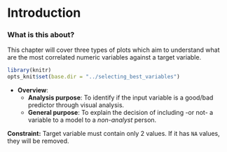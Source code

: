 Introduction
===

### What is this about?

This chapter will cover three types of plots which aim to understand what are the most correlated numeric variables against a target variable.


```r
library(knitr)
opts_knit$set(base.dir = "../selecting_best_variables")
```

* **Overview**:
    + **Analysis purpose**: To identify if the input variable is a good/bad predictor through visual analysis. 
    + **General purpose**: To explain the decision of including -or not- a variable to a model to a *non-analyst* person. 

**Constraint:** Target variable must contain only 2 values. If it has `NA` values, they will be removed.



<br>
